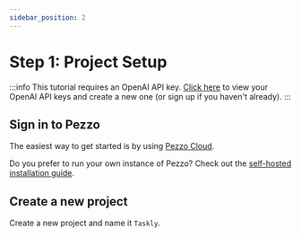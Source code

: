 ```yaml
---
sidebar_position: 2
---
```


# Step 1: Project Setup

:::info
This tutorial requires an OpenAI API key. [Click here](https://platform.openai.com/account/api-keys) to view your OpenAI API keys and create a new one (or sign up if you haven't already).
:::

## Sign in to Pezzo

The easiest way to get started is by using [Pezzo Cloud](https://app.pezzo.ai).

Do you prefer to run your own instance of Pezzo? Check out the [self-hosted installation guide](/docs/category/self-hosting).

## Create a new project

Create a new project and name it `Taskly`.

